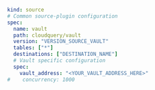 ```yaml copy
kind: source
# Common source-plugin configuration
spec:
  name: vault
  path: cloudquery/vault
  version: "VERSION_SOURCE_VAULT"
  tables: ["*"]
  destinations: ["DESTINATION_NAME"]
  # Vault specific configuration
  spec:
    vault_address: "<YOUR_VAULT_ADDRESS_HERE>"
#    concurrency: 1000
```

